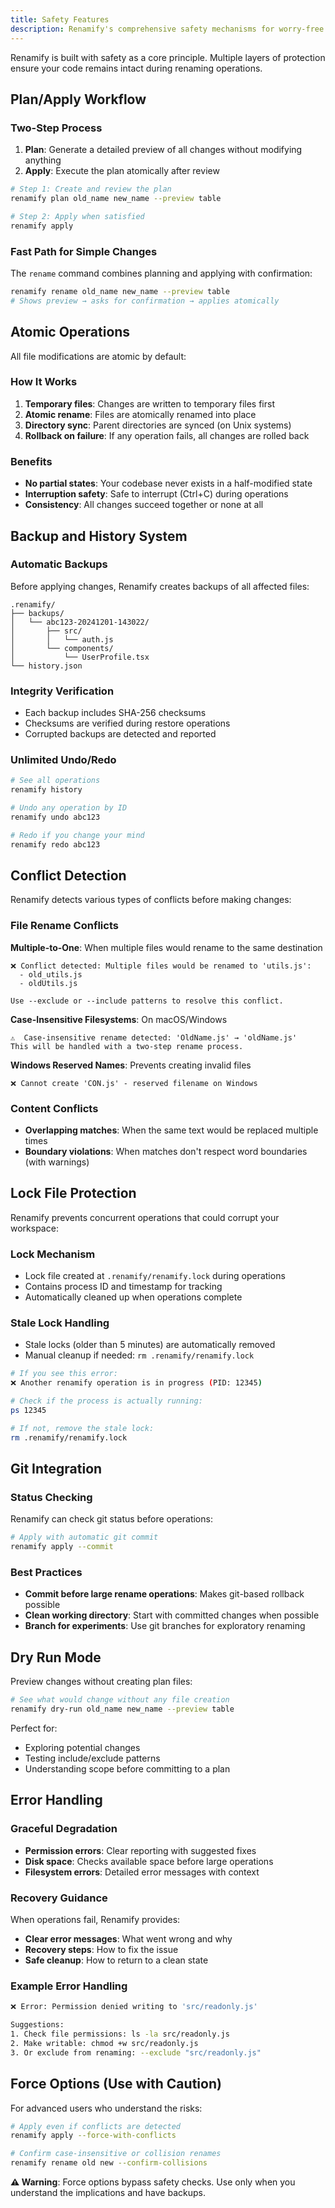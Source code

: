 ```yaml
---
title: Safety Features
description: Renamify's comprehensive safety mechanisms for worry-free renaming
---
```


Renamify is built with safety as a core principle. Multiple layers of protection ensure your code remains intact during renaming operations.

## Plan/Apply Workflow

### Two-Step Process
1. **Plan**: Generate a detailed preview of all changes without modifying anything
2. **Apply**: Execute the plan atomically after review

```bash
# Step 1: Create and review the plan
renamify plan old_name new_name --preview table

# Step 2: Apply when satisfied
renamify apply
```

### Fast Path for Simple Changes
The `rename` command combines planning and applying with confirmation:

```bash
renamify rename old_name new_name --preview table
# Shows preview → asks for confirmation → applies atomically
```

## Atomic Operations

All file modifications are atomic by default:

### How It Works
1. **Temporary files**: Changes are written to temporary files first
2. **Atomic rename**: Files are atomically renamed into place
3. **Directory sync**: Parent directories are synced (on Unix systems)
4. **Rollback on failure**: If any operation fails, all changes are rolled back

### Benefits
- **No partial states**: Your codebase never exists in a half-modified state
- **Interruption safety**: Safe to interrupt (Ctrl+C) during operations
- **Consistency**: All changes succeed together or none at all

## Backup and History System

### Automatic Backups
Before applying changes, Renamify creates backups of all affected files:

```
.renamify/
├── backups/
│   └── abc123-20241201-143022/
│       ├── src/
│       │   └── auth.js
│       └── components/
│           └── UserProfile.tsx
└── history.json
```

### Integrity Verification
- Each backup includes SHA-256 checksums
- Checksums are verified during restore operations
- Corrupted backups are detected and reported

### Unlimited Undo/Redo
```bash
# See all operations
renamify history

# Undo any operation by ID
renamify undo abc123

# Redo if you change your mind
renamify redo abc123
```

## Conflict Detection

Renamify detects various types of conflicts before making changes:

### File Rename Conflicts

**Multiple-to-One**: When multiple files would rename to the same destination
```
❌ Conflict detected: Multiple files would be renamed to 'utils.js':
  - old_utils.js
  - oldUtils.js

Use --exclude or --include patterns to resolve this conflict.
```

**Case-Insensitive Filesystems**: On macOS/Windows
```
⚠️  Case-insensitive rename detected: 'OldName.js' → 'oldName.js'
This will be handled with a two-step rename process.
```

**Windows Reserved Names**: Prevents creating invalid files
```
❌ Cannot create 'CON.js' - reserved filename on Windows
```

### Content Conflicts
- **Overlapping matches**: When the same text would be replaced multiple times
- **Boundary violations**: When matches don't respect word boundaries (with warnings)

## Lock File Protection

Renamify prevents concurrent operations that could corrupt your workspace:

### Lock Mechanism
- Lock file created at `.renamify/renamify.lock` during operations
- Contains process ID and timestamp for tracking
- Automatically cleaned up when operations complete

### Stale Lock Handling
- Stale locks (older than 5 minutes) are automatically removed
- Manual cleanup if needed: `rm .renamify/renamify.lock`

```bash
# If you see this error:
❌ Another renamify operation is in progress (PID: 12345)

# Check if the process is actually running:
ps 12345

# If not, remove the stale lock:
rm .renamify/renamify.lock
```

## Git Integration

### Status Checking
Renamify can check git status before operations:

```bash
# Apply with automatic git commit
renamify apply --commit
```

### Best Practices
- **Commit before large rename operations**: Makes git-based rollback possible
- **Clean working directory**: Start with committed changes when possible
- **Branch for experiments**: Use git branches for exploratory renaming

## Dry Run Mode

Preview changes without creating plan files:

```bash
# See what would change without any file creation
renamify dry-run old_name new_name --preview table
```

Perfect for:
- Exploring potential changes
- Testing include/exclude patterns
- Understanding scope before committing to a plan

## Error Handling

### Graceful Degradation
- **Permission errors**: Clear reporting with suggested fixes
- **Disk space**: Checks available space before large operations
- **Filesystem errors**: Detailed error messages with context

### Recovery Guidance
When operations fail, Renamify provides:
- **Clear error messages**: What went wrong and why
- **Recovery steps**: How to fix the issue
- **Safe cleanup**: How to return to a clean state

### Example Error Handling
```bash
❌ Error: Permission denied writing to 'src/readonly.js'

Suggestions:
1. Check file permissions: ls -la src/readonly.js
2. Make writable: chmod +w src/readonly.js
3. Or exclude from renaming: --exclude "src/readonly.js"
```

## Force Options (Use with Caution)

For advanced users who understand the risks:

```bash
# Apply even if conflicts are detected
renamify apply --force-with-conflicts

# Confirm case-insensitive or collision renames
renamify rename old new --confirm-collisions
```

**⚠️ Warning**: Force options bypass safety checks. Use only when you understand the implications and have backups.
